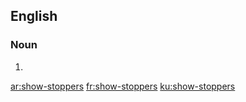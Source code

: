 ==English==

===Noun===
{{head|en|noun plural form}}

# {{plural of|show-stopper|lang=en}}

[[ar:show-stoppers]]
[[fr:show-stoppers]]
[[ku:show-stoppers]]